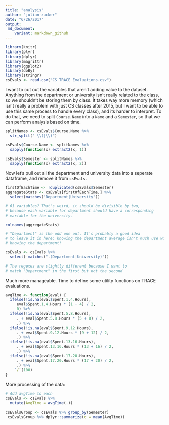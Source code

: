 ```yaml
---
title: "analysis"
author: "julian-zucker"
date: "6/26/2017"
output: 
 md_document:
    variant: markdown_github
---
```


```r

library(knitr)
library(plyr)
library(dplyr)
library(magrittr)
library(ggplot2)
library(doBy)
library(stringr)
csEvals <- read.csv("CS TRACE Evaluations.csv")

```

I want to cut out the variables that aren't adding value to the dataset.  Anything from the department or university isn't really related to the class, so we shouldn't be storing them by class. It takes way more memory (which isn't really a problem with just CS classes after 2015, but I want to be able to use this same process to handle every class), and its harder to interpret. To do that, we need to split `Course.Name` into a `Name` and a `Semester`, so that we can perform analysis based on time.


```r

splitNames <- csEvals$Course.Name %>%
  str_split(" \\(|\\)") 

csEvals$Course.Name <- splitNames %>% 
  sapply(function(x) extract2(x, 1))

csEvals$Semester <- splitNames %>% 
  sapply(function(x) extract2(x, 2))

```

Now let's pull out all the department and university data into a seperate dataframe, and remove it from `csEvals`.

```r


firstOfEachTime <- !duplicated(csEvals$Semester)
aggregateStats <- csEvals[firstOfEachTime,] %>%
  select(matches("Department|University"))

# 61 variables? That's weird, it should be divisible by two,
# because each variable for department should have a corresponding
# variable for the university. 

colnames(aggregateStats)

# "Department" is the odd one out. It's probably a good idea
# to leave it in here: knowing the department average isn't much use without 
# knowing the department!

csEvals <- csEvals %>%
  select(-matches(".(Department|University)"))

# The regexes are slightly different because I want to
# match "Department" in the first but not the second
```

Much more manageable. Time to define some utility functions on TRACE evaluations.

```r

avgTime <- function(eval) {
  ifelse(!is.na(eval$Spent.1.4.Hours),
     eval$Spent.1.4.Hours * (1 + 4) / 2,
     0) %>%
  ifelse(!is.na(eval$Spent.5.8.Hours),
     . + eval$Spent.5.8.Hours * (5 + 8) / 2,
     .) %>%
  ifelse(!is.na(eval$Spent.9.12.Hours),
     . + eval$Spent.9.12.Hours * (9 + 12) / 2,
     .) %>%
  ifelse(!is.na(eval$Spent.13.16.Hours),
     . + eval$Spent.13.16.Hours * (13 + 16) / 2,
     .) %>%
  ifelse(!is.na(eval$Spent.17.20.Hours),
     . + eval$Spent.17.20.Hours * (17 + 20) / 2,
     .) %>%
    `/`(100)
}

```


More processing of the data: 
```r
# Add avgTime to each 
csEvals <- csEvals %>%
  mutate(AvgTime = avgTime(.))
  
csEvalsGroup <- csEvals %>% group_by(Semester)  
 csEvalsGroup %>% dplyr::summarize(c = mean(AvgTime))

```






